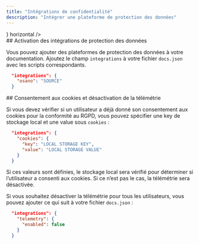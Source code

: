```yaml
---
title: "Intégrations de confidentialité"
description: "Intégrer une plateforme de protection des données"
---
```


<CardGroup>
  <Card title="Osano" href="/fr/integrations/privacy/osano" icon={<svg width="32" height="32" className="h-6 w-6" viewBox="0 0 256 256" fill="none" xmlns="http://www.w3.org/2000/svg"><path fillRule="evenodd" clipRule="evenodd" d="M128 256C198.692 256 256 198.692 256 128C256 57.3076 198.692 0 128 0C57.3076 0 0 57.3076 0 128C0 198.692 57.3076 256 128 256ZM128 192C163.346 192 192 163.346 192 128C192 92.6538 163.346 64 128 64C92.6538 64 64 92.6538 64 128C64 163.346 92.6538 192 128 192Z" fill="#7764FA"/></svg>} horizontal />
</CardGroup>

<div id="enabling-data-privacy-integrations">
  ## Activation des intégrations de protection des données
</div>

Vous pouvez ajouter des plateformes de protection des données à votre documentation. Ajoutez le champ `integrations` à votre fichier `docs.json` avec les scripts correspondants.

```json
  "integrations": {
    "osano": "SOURCE"
  }
```

<div id="cookie-consent-and-disabling-telemetry">
  ## Consentement aux cookies et désactivation de la télémétrie
</div>

Si vous devez vérifier si un utilisateur a déjà donné son consentement aux cookies pour la conformité au RGPD, vous pouvez spécifier une key de stockage local et une value sous `cookies` :

```json
  "integrations": {
    "cookies": {
      "key": "LOCAL STORAGE KEY",
      "value": "LOCAL STORAGE VALUE"
    }
  }
```

Si ces valeurs sont définies, le stockage local sera vérifié pour déterminer si l’utilisateur a consenti aux cookies. Si ce n’est pas le cas, la télémétrie sera désactivée.

Si vous souhaitez désactiver la télémétrie pour tous les utilisateurs, vous pouvez ajouter ce qui suit à votre fichier `docs.json` :

```json
  "integrations": {
    "telemetry": {
      "enabled": false
    }
  }
```

